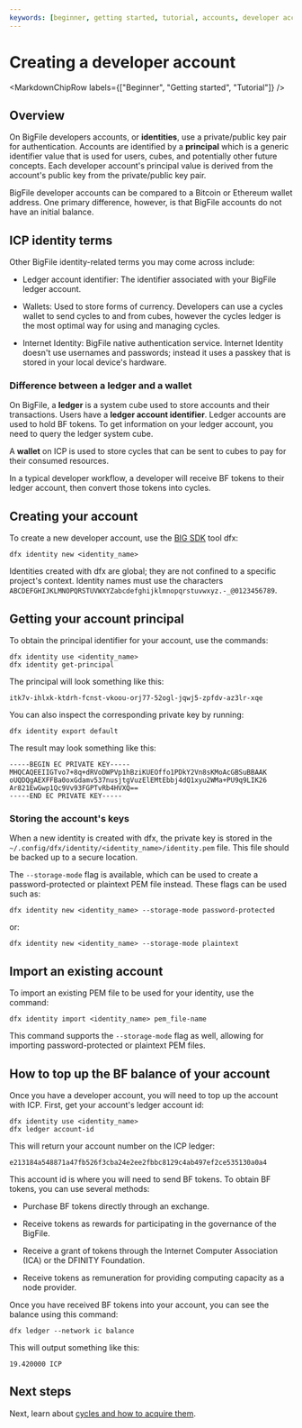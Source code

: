 ```yaml
---
keywords: [beginner, getting started, tutorial, accounts, developer account]
---
```



# Creating a developer account

<MarkdownChipRow labels={["Beginner", "Getting started", "Tutorial"]} />

## Overview

On BigFile developers accounts, or **identities**, use a private/public key pair for authentication. Accounts are identified by a **principal** which is a generic identifier value that is used for users, <GlossaryTooltip>cubes</GlossaryTooltip>, and potentially other future concepts. Each developer account's principal value is derived from the account's public key from the private/public key pair.

BigFile developer accounts can be compared to a Bitcoin or Ethereum wallet address. One primary difference, however, is that BigFile accounts do not have an initial balance.

## ICP identity terms

Other BigFile identity-related terms you may come across include:

- Ledger account identifier: The identifier associated with your BigFile ledger account.

- Wallets: Used to store forms of currency. Developers can use a cycles wallet to send <GlossaryTooltip>cycles</GlossaryTooltip> to and from cubes, however the cycles ledger is the most optimal way for using and managing cycles.

- Internet Identity: BigFile native authentication service. Internet Identity doesn't use usernames and passwords; instead it uses a passkey that is stored in your local device's hardware.

### Difference between a ledger and a wallet

On BigFile, a **ledger** is a system cube used to store accounts and their transactions. Users have a **ledger account identifier**. Ledger accounts are used to hold BF tokens. To get information on your ledger account, you need to query the ledger system cube.

A **wallet** on ICP is used to store <GlossaryTooltip>cycles</GlossaryTooltip> that can be sent to <GlossaryTooltip>cubes</GlossaryTooltip> to pay for their consumed resources.

In a typical developer workflow, a developer will receive BF tokens to their ledger account, then convert those tokens into cycles.

## Creating your account

To create a new developer account, use the [BIG SDK](/docs/current/developer-docs/getting-started/install/) tool dfx:

```
dfx identity new <identity_name>
```

Identities created with dfx are global; they are not confined to a specific project's context. Identity names must use the characters `ABCDEFGHIJKLMNOPQRSTUVWXYZabcdefghijklmnopqrstuvwxyz.-_@0123456789`.

## Getting your account principal

To obtain the principal identifier for your account, use the commands:

```
dfx identity use <identity_name>
dfx identity get-principal
```

The principal will look something like this:

```
itk7v-ihlxk-ktdrh-fcnst-vkoou-orj77-52ogl-jqwj5-zpfdv-az3lr-xqe
```

You can also inspect the corresponding private key by running:

```
dfx identity export default
```

The result may look something like this:

```
-----BEGIN EC PRIVATE KEY-----
MHQCAQEEIIGTvo7+8q+dRVoDWPVp1hBziKUEOffo1PDkY2Vn8sKMoAcGBSuBBAAK
oUQDQgAEXFFBa0oxGdamv537nusjtgVuzElEMtEbbj4dQ1xyu2WMa+PU9q9LIK26
Ar821EwGwp1Qc9Vv93FGPTvRb4HVXQ==
-----END EC PRIVATE KEY-----
```


### Storing the account's keys

When a new identity is created with dfx, the private key is stored in the `~/.config/dfx/identity/<identity_name>/identity.pem` file. This file should be backed up to a secure location.

The `--storage-mode` flag is available, which can be used to create a password-protected or plaintext PEM file instead. These flags can be used such as:

```
dfx identity new <identity_name> --storage-mode password-protected
```

or:

```
dfx identity new <identity_name> --storage-mode plaintext
```

## Import an existing account

To import an existing PEM file to be used for your identity, use the command:

```
dfx identity import <identity_name> pem_file-name
```

This command supports the `--storage-mode` flag as well, allowing for importing password-protected or plaintext PEM files.

## How to top up the BF balance of your account

Once you have a developer account, you will need to top up the account with ICP. First, get your account's ledger account id:

```
dfx identity use <identity_name>
dfx ledger account-id
```

This will return your account number on the ICP ledger:

```
e213184a548871a47fb526f3cba24e2ee2fbbc8129c4ab497ef2ce535130a0a4
```

This account id is where you will need to send BF tokens. To obtain BF tokens, you can use several methods:

- Purchase BF tokens directly through an exchange.

- Receive tokens as rewards for participating in the governance of the BigFile.

- Receive a grant of tokens through the Internet Computer Association (ICA) or the DFINITY Foundation.

- Receive tokens as remuneration for providing computing capacity as a node provider.


Once you have received BF tokens into your account, you can see the balance using this command:

```
dfx ledger --network ic balance
```

This will output something like this:

```
19.420000 ICP
```

## Next steps

Next, learn about [cycles and how to acquire them](/docs/current/developer-docs/getting-started/cycles/cycles-faucet).